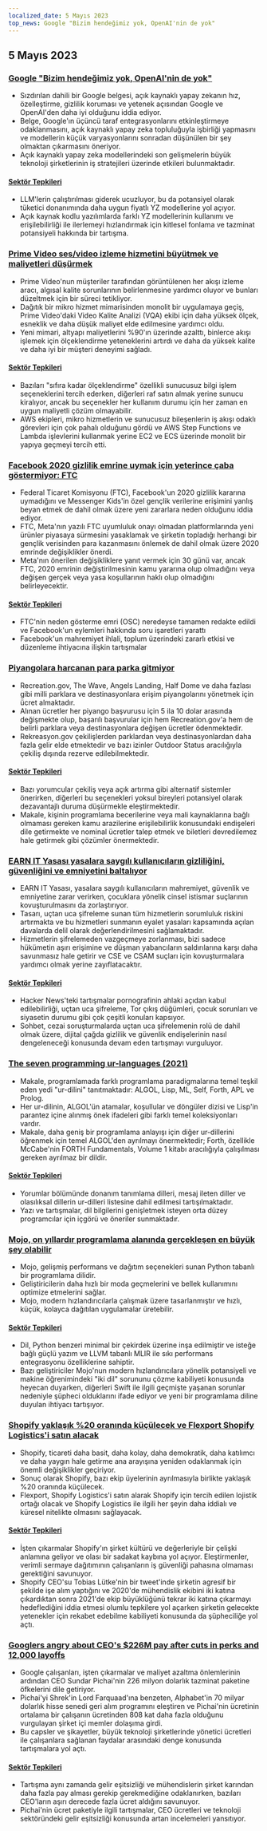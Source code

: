 ```yaml
---
localized_date: 5 Mayıs 2023
top_news: Google "Bizim hendeğimiz yok, OpenAI'nin de yok"
---
```




<CallToAction />

<Steps>

## 5 Mayıs 2023

### [Google "Bizim hendeğimiz yok, OpenAI'nin de yok"](https://www.semianalysis.com/p/google-we-have-no-moat-and-neither)

- Sızdırılan dahili bir Google belgesi, açık kaynaklı yapay zekanın hız, özelleştirme, gizlilik koruması ve yetenek açısından Google ve OpenAI'den daha iyi olduğunu iddia ediyor.
- Belge, Google'ın üçüncü taraf entegrasyonlarını etkinleştirmeye odaklanmasını, açık kaynaklı yapay zeka topluluğuyla işbirliği yapmasını ve modellerin küçük varyasyonlarını sonradan düşünülen bir şey olmaktan çıkarmasını öneriyor.
- Açık kaynaklı yapay zeka modellerindeki son gelişmelerin büyük teknoloji şirketlerinin iş stratejileri üzerinde etkileri bulunmaktadır.

#### [Sektör Tepkileri](http://news.ycombinator.com/item?id=35813322)

- LLM'lerin çalıştırılması giderek ucuzluyor, bu da potansiyel olarak tüketici donanımında daha uygun fiyatlı YZ modellerine yol açıyor.
- Açık kaynak kodlu yazılımlarda farklı YZ modellerinin kullanımı ve erişilebilirliği ile ilerlemeyi hızlandırmak için kitlesel fonlama ve tazminat potansiyeli hakkında bir tartışma.

### [Prime Video ses/video izleme hizmetini büyütmek ve maliyetleri düşürmek](https://www.primevideotech.com/video-streaming/scaling-up-the-prime-video-audio-video-monitoring-service-and-reducing-costs-by-90)

- Prime Video'nun müşteriler tarafından görüntülenen her akışı izleme aracı, algısal kalite sorunlarının belirlenmesine yardımcı oluyor ve bunları düzeltmek için bir süreci tetikliyor.
- Dağıtık bir mikro hizmet mimarisinden monolit bir uygulamaya geçiş, Prime Video'daki Video Kalite Analizi (VQA) ekibi için daha yüksek ölçek, esneklik ve daha düşük maliyet elde edilmesine yardımcı oldu.
- Yeni mimari, altyapı maliyetlerini %90'ın üzerinde azalttı, binlerce akışı işlemek için ölçeklendirme yeteneklerini artırdı ve daha da yüksek kalite ve daha iyi bir müşteri deneyimi sağladı.

#### [Sektör Tepkileri](http://news.ycombinator.com/item?id=35811741)

- Bazıları "sıfıra kadar ölçeklendirme" özellikli sunucusuz bilgi işlem seçeneklerini tercih ederken, diğerleri raf satın almak yerine sunucu kiralıyor, ancak bu seçenekler her kullanım durumu için her zaman en uygun maliyetli çözüm olmayabilir.
- AWS ekipleri, mikro hizmetlerin ve sunucusuz bileşenlerin iş akışı odaklı görevleri için çok pahalı olduğunu gördü ve AWS Step Functions ve Lambda işlevlerini kullanmak yerine EC2 ve ECS üzerinde monolit bir yapıya geçmeyi tercih etti.

### [Facebook 2020 gizlilik emrine uymak için yeterince çaba göstermiyor: FTC](https://arstechnica.com/tech-policy/2023/05/ftc-says-facebook-violated-privacy-order-proposes-ban-on-monetizing-youth-data/)

- Federal Ticaret Komisyonu (FTC), Facebook'un 2020 gizlilik kararına uymadığını ve Messenger Kids'in özel gençlik verilerine erişimini yanlış beyan etmek de dahil olmak üzere yeni zararlara neden olduğunu iddia ediyor.
- FTC, Meta'nın yazılı FTC uyumluluk onayı olmadan platformlarında yeni ürünler piyasaya sürmesini yasaklamak ve şirketin topladığı herhangi bir gençlik verisinden para kazanmasını önlemek de dahil olmak üzere 2020 emrinde değişiklikler önerdi.
- Meta'nın önerilen değişikliklere yanıt vermek için 30 günü var, ancak FTC, 2020 emrinin değiştirilmesinin kamu yararına olup olmadığını veya değişen gerçek veya yasa koşullarının haklı olup olmadığını belirleyecektir.

#### [Sektör Tepkileri](http://news.ycombinator.com/item?id=35814081)

- FTC'nin neden gösterme emri (OSC) neredeyse tamamen redakte edildi ve Facebook'un eylemleri hakkında soru işaretleri yarattı
- Facebook'un mahremiyet ihlali, toplum üzerindeki zararlı etkisi ve düzenleme ihtiyacına ilişkin tartışmalar

### [Piyangolara harcanan para parka gitmiyor](https://outdoorstatus.com/articles/recreation-gov-lottery-fees/)

- Recreation.gov, The Wave, Angels Landing, Half Dome ve daha fazlası gibi milli parklara ve destinasyonlara erişim piyangolarını yönetmek için ücret almaktadır.
- Alınan ücretler her piyango başvurusu için 5 ila 10 dolar arasında değişmekte olup, başarılı başvurular için hem Recreation.gov'a hem de belirli parklara veya destinasyonlara değişen ücretler ödenmektedir.
- Rekreasyon.gov çekilişlerden parklardan veya destinasyonlardan daha fazla gelir elde etmektedir ve bazı izinler Outdoor Status aracılığıyla çekiliş dışında rezerve edilebilmektedir.

#### [Sektör Tepkileri](http://news.ycombinator.com/item?id=35809570)

- Bazı yorumcular çekiliş veya açık artırma gibi alternatif sistemler önerirken, diğerleri bu seçenekleri yoksul bireyleri potansiyel olarak dezavantajlı duruma düşürmekle eleştirmektedir.
- Makale, kişinin programlama becerilerine veya mali kaynaklarına bağlı olmaması gereken kamu arazilerine erişilebilirlik konusundaki endişeleri dile getirmekte ve nominal ücretler talep etmek ve biletleri devredilemez hale getirmek gibi çözümler önermektedir.

### [EARN IT Yasası yasalara saygılı kullanıcıların gizliliğini, güvenliğini ve emniyetini baltalıyor](https://techfreedom.org/earn-it-act-remains-a-threat-to-liberty-security-safety-of-children/)

- EARN IT Yasası, yasalara saygılı kullanıcıların mahremiyet, güvenlik ve emniyetine zarar verirken, çocuklara yönelik cinsel istismar suçlarının kovuşturulmasını da zorlaştırıyor.
- Tasarı, uçtan uca şifreleme sunan tüm hizmetlerin sorumluluk riskini artırmakta ve bu hizmetleri sunmanın eyalet yasaları kapsamında açılan davalarda delil olarak değerlendirilmesini sağlamaktadır.
- Hizmetlerin şifrelemeden vazgeçmeye zorlanması, bizi sadece hükümetin aşırı erişimine ve düşman yabancıların saldırılarına karşı daha savunmasız hale getirir ve CSE ve CSAM suçları için kovuşturmalara yardımcı olmak yerine zayıflatacaktır.

#### [Sektör Tepkileri](http://news.ycombinator.com/item?id=35814113)

- Hacker News'teki tartışmalar pornografinin ahlaki açıdan kabul edilebilirliği, uçtan uca şifreleme, Tor çıkış düğümleri, çocuk sorunları ve siyasetin durumu gibi çok çeşitli konuları kapsıyor.
- Sohbet, cezai soruşturmalarda uçtan uca şifrelemenin rolü de dahil olmak üzere, dijital çağda gizlilik ve güvenlik endişelerinin nasıl dengeleneceği konusunda devam eden tartışmayı vurguluyor.

### [The seven programming ur-languages (2021)](https://madhadron.com/programming/seven_ur_languages.html)

- Makale, programlamada farklı programlama paradigmalarına temel teşkil eden yedi "ur-dilini" tanıtmaktadır: ALGOL, Lisp, ML, Self, Forth, APL ve Prolog.
- Her ur-dilinin, ALGOL'ün atamalar, koşullular ve döngüler dizisi ve Lisp'in parantez içine alınmış önek ifadeleri gibi farklı temel koleksiyonları vardır.
- Makale, daha geniş bir programlama anlayışı için diğer ur-dillerini öğrenmek için temel ALGOL'den ayrılmayı önermektedir; Forth, özellikle McCabe'nin FORTH Fundamentals, Volume 1 kitabı aracılığıyla çalışılması gereken ayrılmaz bir dildir.

#### [Sektör Tepkileri](http://news.ycombinator.com/item?id=35813496)

- Yorumlar bölümünde donanım tanımlama dilleri, mesaj ileten diller ve olasılıksal dillerin ur-dilleri listesine dahil edilmesi tartışılmaktadır.
- Yazı ve tartışmalar, dil bilgilerini genişletmek isteyen orta düzey programcılar için içgörü ve öneriler sunmaktadır.

### [Mojo, on yıllardır programlama alanında gerçekleşen en büyük şey olabilir](https://www.fast.ai/posts/2023-05-03-mojo-launch.html)

- Mojo, gelişmiş performans ve dağıtım seçenekleri sunan Python tabanlı bir programlama dilidir.
- Geliştiricilerin daha hızlı bir moda geçmelerini ve bellek kullanımını optimize etmelerini sağlar.
- Mojo, modern hızlandırıcılarla çalışmak üzere tasarlanmıştır ve hızlı, küçük, kolayca dağıtılan uygulamalar üretebilir.

#### [Sektör Tepkileri](http://news.ycombinator.com/item?id=35809658)

- Dil, Python benzeri minimal bir çekirdek üzerine inşa edilmiştir ve isteğe bağlı güçlü yazım ve LLVM tabanlı MLIR ile sıkı performans entegrasyonu özelliklerine sahiptir.
- Bazı geliştiriciler Mojo'nun modern hızlandırıcılara yönelik potansiyeli ve makine öğrenimindeki "iki dil" sorununu çözme kabiliyeti konusunda heyecan duyarken, diğerleri Swift ile ilgili geçmişte yaşanan sorunlar nedeniyle şüpheci olduklarını ifade ediyor ve yeni bir programlama diline duyulan ihtiyacı tartışıyor.

### [Shopify yaklaşık %20 oranında küçülecek ve Flexport Shopify Logistics'i satın alacak](https://news.shopify.com/important-team-and-business-changes)

- Shopify, ticareti daha basit, daha kolay, daha demokratik, daha katılımcı ve daha yaygın hale getirme ana arayışına yeniden odaklanmak için önemli değişiklikler geçiriyor.
- Sonuç olarak Shopify, bazı ekip üyelerinin ayrılmasıyla birlikte yaklaşık %20 oranında küçülecek.
- Flexport, Shopify Logistics'i satın alarak Shopify için tercih edilen lojistik ortağı olacak ve Shopify Logistics ile ilgili her şeyin daha iddialı ve küresel nitelikte olmasını sağlayacak.

#### [Sektör Tepkileri](http://news.ycombinator.com/item?id=35813763)

- İşten çıkarmalar Shopify'ın şirket kültürü ve değerleriyle bir çelişki anlamına geliyor ve olası bir sadakat kaybına yol açıyor. Eleştirmenler, verimli sermaye dağıtımının çalışanların iş güvenliği pahasına olmaması gerektiğini savunuyor.
- Shopify CEO'su Tobias Lütke'nin bir tweet'inde şirketin agresif bir şekilde işe alım yaptığını ve 2020'de mühendislik ekibini iki katına çıkardıktan sonra 2021'de ekip büyüklüğünü tekrar iki katına çıkarmayı hedeflediğini iddia etmesi olumlu tepkilere yol açarken şirketin gelecekte yetenekler için rekabet edebilme kabiliyeti konusunda da şüpheciliğe yol açtı.

### [Googlers angry about CEO's $226M pay after cuts in perks and 12,000 layoffs](https://arstechnica.com/tech-policy/2023/05/googlers-angry-about-ceos-226m-pay-after-cuts-in-perks-and-12000-layoffs/)

- Google çalışanları, işten çıkarmalar ve maliyet azaltma önlemlerinin ardından CEO Sundar Pichai'nin 226 milyon dolarlık tazminat paketine öfkelerini dile getiriyor.
- Pichai'yi Shrek'in Lord Farquaad'ına benzeten, Alphabet'in 70 milyar dolarlık hisse senedi geri alım programını eleştiren ve Pichai'nin ücretinin ortalama bir çalışanın ücretinden 808 kat daha fazla olduğunu vurgulayan şirket içi memler dolaşıma girdi.
- Bu capsler ve şikayetler, büyük teknoloji şirketlerinde yönetici ücretleri ile çalışanlara sağlanan faydalar arasındaki denge konusunda tartışmalara yol açtı.

#### [Sektör Tepkileri](http://news.ycombinator.com/item?id=35821927)

- Tartışma aynı zamanda gelir eşitsizliği ve mühendislerin şirket karından daha fazla pay alması gerekip gerekmediğine odaklanırken, bazıları CEO'ların aşırı derecede fazla ücret aldığını savunuyor.
- Pichai'nin ücret paketiyle ilgili tartışmalar, CEO ücretleri ve teknoloji sektöründeki gelir eşitsizliği konusunda artan incelemeleri yansıtıyor.

</Steps>
